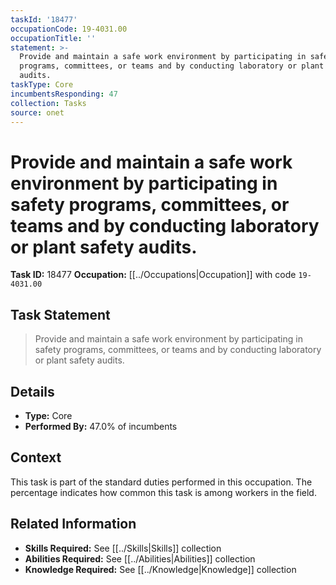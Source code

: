 ```yaml
---
taskId: '18477'
occupationCode: 19-4031.00
occupationTitle: ''
statement: >-
  Provide and maintain a safe work environment by participating in safety
  programs, committees, or teams and by conducting laboratory or plant safety
  audits.
taskType: Core
incumbentsResponding: 47
collection: Tasks
source: onet
---
```

# Provide and maintain a safe work environment by participating in safety programs, committees, or teams and by conducting laboratory or plant safety audits.

**Task ID:** 18477
**Occupation:** [[../Occupations|Occupation]] with code `19-4031.00`

## Task Statement

> Provide and maintain a safe work environment by participating in safety programs, committees, or teams and by conducting laboratory or plant safety audits.

## Details

- **Type:** Core
- **Performed By:** 47.0% of incumbents

## Context

This task is part of the standard duties performed in this occupation. The percentage indicates how common this task is among workers in the field.

## Related Information

- **Skills Required:** See [[../Skills|Skills]] collection
- **Abilities Required:** See [[../Abilities|Abilities]] collection
- **Knowledge Required:** See [[../Knowledge|Knowledge]] collection
